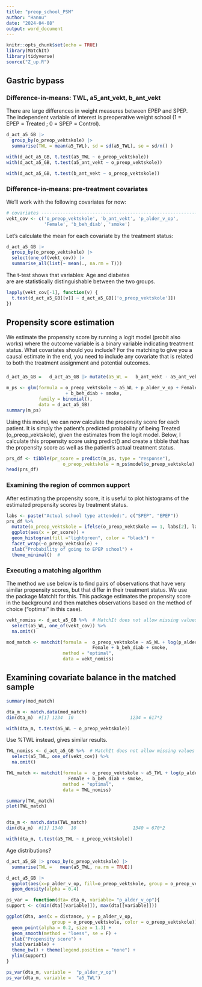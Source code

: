 ```yaml
---
title: "preop_school_PSM"
author: "Hannu"
date: "2024-04-08"
output: word_document
---
```


```r
knitr::opts_chunk$set(echo = TRUE)
library(MatchIt)
library(tidyverse)
source("Z_up.R")
```

## Gastric bypass

### Difference-in-means: TWL, a5_ant_vekt, b_ant_vekt
There are large differences in weight measures between EPEP and SPEP.
The independent variable of interest is preoperative weight school 
(1 = EPEP = Treated ; 0 = SPEP = Control).


```r
d_act_a5_GB |> 
  group_by(o_preop_vektskole) |>
  summarise(TWL = mean(a5_TWL), sd = sd(a5_TWL), se = sd/n() )

with(d_act_a5_GB, t.test(a5_TWL ~ o_preop_vektskole))
with(d_act_a5_GB, t.test(a5_ant_vekt ~ o_preop_vektskole))

with(d_act_a5_GB, t.test(b_ant_vekt ~ o_preop_vektskole))
```
 
 
###  Difference-in-means: pre-treatment covariates
We’ll work with the following covariates for now:
```r
# covariates --------------------------------------------------------------
vekt_cov <- c('o_preop_vektskole', 'b_ant_vekt', 'p_alder_v_op', 
              'Female', 'b_beh_diab', 'smoke')
```


Let’s calculate the mean for each covariate by the treatment status:
```r
d_act_a5_GB |>
  group_by(o_preop_vektskole) |>
  select(one_of(vekt_cov)) |>
  summarise_all(list(~ mean(., na.rm = T)))
```
The t-test shows that variables: Age and diabetes  
are  are statistically distinguishable between the two groups.
```r
lapply(vekt_cov[-1], function(v) {
  t.test(d_act_a5_GB[[v]] ~ d_act_a5_GB[['o_preop_vektskole']])
})
```


## Propensity score estimation
We estimate the propensity score by running a logit model (probit also works) where the outcome variable is a binary variable indicating treatment status. What covariates should you include? For the matching to give you a causal estimate in the end, you need to include any covariate that is related to both the treatment assignment and potential outcomes. 


###
```r
d_act_a5_GB =   d_act_a5_GB |> mutate(a5_WL =   b_ant_vekt - a5_ant_vekt)

m_ps <- glm(formula = o_preop_vektskole ~ a5_WL + p_alder_v_op + Female + 
                      + b_beh_diab + smoke,
            family = binomial(), 
            data = d_act_a5_GB)
summary(m_ps) 
```


 Using this model, we can now calculate the propensity score for each patient. 
 It is simply the patient’s predicted probability of 
 being Treated  (o_preop_vektskole),  given the estimates from the logit model. 
 Below, I calculate this propensity score using 
 predict() and create a tibble that has the propensity score as well as the 
 patient’s actual treatment status.

```r
prs_df <- tibble(pr_score = predict(m_ps, type = "response"),
                     o_preop_vektskole = m_ps$model$o_preop_vektskole)
head(prs_df)
```

### Examining the region of common support

After estimating the propensity score, it is useful to plot 
histograms of the estimated propensity scores by treatment status.


```r
labs <- paste("Actual school type attended:", c("SPEP", "EPEP"))
prs_df %>%
  mutate(o_preop_vektskole = ifelse(o_preop_vektskole == 1, labs[2], labs[1])) %>%
  ggplot(aes(x = pr_score)) +
  geom_histogram(fill ="lightgreen", color = "black") +
  facet_wrap(~o_preop_vektskole) +
  xlab("Probability of going to EPEP school") +
  theme_minimal()  # 
```
### Executing a matching algorithm
The method we use below is to find pairs of observations that 
have very similar propensity scores, but that differ in their treatment status. 
We use the package MatchIt for this. This package estimates the propensity score 
in the background and then matches observations based on the method of choice 
(“optimal” in this case).

```r
vekt_nomiss <- d_act_a5_GB %>%  # MatchIt does not allow missing values
  select(a5_WL, one_of(vekt_cov)) %>%
  na.omit()

mod_match <- matchit(formula =  o_preop_vektskole ~ a5_WL + log(p_alder_v_op) +
                                Female + b_beh_diab + smoke,
                     method = "optimal", 
                     data = vekt_nomiss)
```

## Examining covariate balance in the matched sample

```r
summary(mod_match)
```

```r
dta_m <- match.data(mod_match)
dim(dta_m)  #[1] 1234  10                     1234 = 617*2

with(dta_m, t.test(a5_WL ~ o_preop_vektskole))
```

Use %TWL instead, gives similar results.
```r
TWL_nomiss <- d_act_a5_GB %>%  # MatchIt does not allow missing values
  select(a5_TWL, one_of(vekt_cov)) %>%
  na.omit()

TWL_match <- matchit(formula =  o_preop_vektskole ~ a5_TWL + log(p_alder_v_op) +
                       Female + b_beh_diab + smoke,
                     method = "optimal", 
                     data = TWL_nomiss)

summary(TWL_match)
plot(TWL_match)


dta_m <- match.data(TWL_match)
dim(dta_m)  #[1] 1340   10                     1340 = 670*2

with(dta_m, t.test(a5_TWL ~ o_preop_vektskole))
```


Age distributions?
```r
d_act_a5_GB |> group_by(o_preop_vektskole) |> 
  summarise(TWL =   mean(a5_TWL, na.rm = TRUE))

d_act_a5_GB |> 
  ggplot(aes(x=p_alder_v_op, fill=o_preop_vektskole, group = o_preop_vektskole)) +
  geom_density(alpha = 0.4)
```



```r
ps_var =  function(dta= dta_m, variable= "p_alder_v_op"){
support <- c(min(dta[[variable]]), max(dta[[variable]]))

ggplot(dta, aes(x = distance, y = p_alder_v_op, 
                 group = o_preop_vektskole, color = o_preop_vektskole)) +
  geom_point(alpha = 0.2, size = 1.3) +
  geom_smooth(method = "loess", se = F) +
  xlab("Propensity score") +
  ylab(variable) +
  theme_bw() + theme(legend.position = "none") +
  ylim(support)
}

ps_var(dta_m, variable =  "p_alder_v_op")
ps_var(dta_m, variable =  "a5_TWL")
```

 